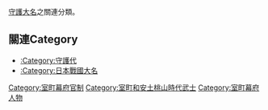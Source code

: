 {{Commonscat|Daimyo}}
[[守護大名|守護大名]]之關連分類。

== 關連Category ==
* [[:Category:守護代|:Category:守護代]]
* [[:Category:日本戰國大名|:Category:日本戰國大名]]

[[Category:室町幕府官制|Category:室町幕府官制]]
[[Category:室町和安土桃山時代武士|Category:室町和安土桃山時代武士]]
[[Category:室町幕府人物|Category:室町幕府人物]]